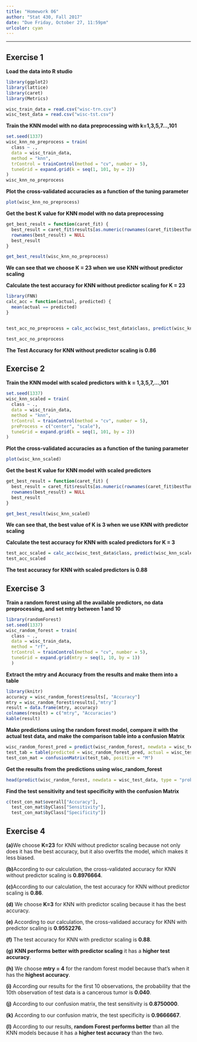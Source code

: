 ```yaml
---
title: "Homework 06"
author: "Stat 430, Fall 2017"
date: "Due Friday, October 27, 11:59pm"
urlcolor: cyan
---
```

***

## Exercise 1
**Load the data into R studio**
```r
library(ggplot2)
library(lattice)
library(caret)
library(Metrics)

wisc_train_data = read.csv("wisc-trn.csv")
wisc_test_data = read.csv("wisc-tst.csv")
```



**Train the KNN model with no data preprocessing with k=1,3,5,7...,101**
```r
set.seed(1337)
wisc_knn_no_preprocess = train(
  class ~ .,
  data = wisc_train_data,
  method = "knn",
  trControl = trainControl(method = "cv", number = 5),
  tuneGrid = expand.grid(k = seq(1, 101, by = 2))
)
wisc_knn_no_preprocess
```

**Plot the cross-validated accuracies as a function of the tuning parameter**
```r
plot(wisc_knn_no_preprocess)
```



**Get the best K value for KNN model with no data preprocessing**
```r
get_best_result = function(caret_fit) {
  best_result = caret_fit$results[as.numeric(rownames(caret_fit$bestTune)), ]
  rownames(best_result) = NULL
  best_result
}

get_best_result(wisc_knn_no_preprocess)
```

**We can see that we choose K = 23 when we use KNN without predictor scaling**


**Calculate the test accuracy for KNN without predictor scaling for K = 23**
```r
library(FNN)
calc_acc = function(actual, predicted) {
  mean(actual == predicted)
}


test_acc_no_preprocess = calc_acc(wisc_test_data$class, predict(wisc_knn_no_preprocess, newdata = wisc_test_data))

test_acc_no_preprocess
```
**The Test Accuracy for KNN without predictor scaling is 0.86**


## Exercise 2

**Train the KNN model with scaled predictors with k = 1,3,5,7,...,101**
```r
set.seed(1337)
wisc_knn_scaled = train(
  class ~ .,
  data = wisc_train_data,
  method = "knn",
  trControl = trainControl(method = "cv", number = 5),
  preProcess = c("center", "scale"),
  tuneGrid = expand.grid(k = seq(1, 101, by = 2))
)
```


**Plot the cross-validated accuracies as a function of the tuning parameter**
```r
plot(wisc_knn_scaled)
```




**Get the best K value for KNN model with scaled predictors**
```r
get_best_result = function(caret_fit) {
  best_result = caret_fit$results[as.numeric(rownames(caret_fit$bestTune)), ]
  rownames(best_result) = NULL
  best_result
}

get_best_result(wisc_knn_scaled)
```

**We can see that, the best value of K is 3 when we use KNN with predictor scaling**


**Calculate the test accuracy for KNN with scaled predictors for K = 3**
```r
test_acc_scaled = calc_acc(wisc_test_data$class, predict(wisc_knn_scaled, wisc_test_data))
test_acc_scaled
```

**The test accuracy for KNN with scaled predictors is 0.88**


## Exercise 3
**Train a random forest using all the available predictors, no data preprocessing, and set mtry between 1 and 10**
```r
library(randomForest)
set.seed(1337)
wisc_random_forest = train(
  class ~ .,
  data = wisc_train_data,
  method = "rf",
  trControl = trainControl(method = "cv", number = 5),
  tuneGrid = expand.grid(mtry = seq(1, 10, by = 1))
  )
```

**Extract the mtry and Accuracy from the results and make them into a table**
```r
library(knitr)
accuracy = wisc_random_forest$results[, "Accuracy"]
mtry = wisc_random_forest$results[,"mtry"]
result = data.frame(mtry, accuracy)
colnames(result) = c("mtry", "Accuracies")
kable(result)

```


**Make predictions using the random forest model, compare it with the actual test data, and make the comparison table into a confusion Matrix**
```r
wisc_random_forest_pred = predict(wisc_random_forest, newdata = wisc_test_data)
test_tab = table(predicted = wisc_random_forest_pred, actual = wisc_test_data$class)
test_con_mat = confusionMatrix(test_tab, positive = "M")
```

**Get the results from the predictions using wisc_random_forest**
```r
head(predict(wisc_random_forest, newdata = wisc_test_data, type = "prob"), n = 10)
```


**Find the test sensitivity and test specificity with the confusion Matrix**
```r
c(test_con_mat$overall["Accuracy"], 
  test_con_mat$byClass["Sensitivity"], 
  test_con_mat$byClass["Specificity"])
```



## Exercise 4

**(a)**We choose **K=23** for KNN without predictor scaling because not only does it has the best accuracy, but it also overfits the model, which makes it less biased. 

**(b)**According to our calculation, the cross-validated accuracy for KNN without predictor scaling is **0.8976664**.

**(c)**According to our calculation, the test accuracy for KNN without predictor scaling is **0.86**.

**(d)** We choose **K=3** for KNN with predictor scaling because it has the best accuracy. 

**(e)** According to our calculation, the cross-validaed accuracy for KNN with predictor scaling is **0.9552276**.

**(f)** The test accuracy for KNN with predictor scaling is **0.88**. 

**(g)** **KNN performs better with predictor scaling** it has a **higher test accuracy**. 

**(h)** We choose **mtry = 4** for the random forest model because that's when it has the **highest accuracy**. 

**(i)** According our results for the first 10 observations, the probability that the 10th observation of test data is a cancerous tumor is **0.040**. 

**(j)** According to our confusion matrix, the test sensitivity is **0.8750000**. 

**(k)** According to our confusion matrix, the test specificity is **0.9666667**. 

**(l)** According to our results, **random Forest performs better** than all the KNN models because it has a **higher test accuracy** than the two. 

















